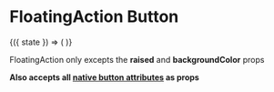 
<Meta
  title="Components|Buttons|FloatingAction"
  component={Buttons.FloatingAction}
/>

# FloatingAction Button

<Preview>
  <Story name="FloatingAction">
    <div>
      <StoryHelpers.StateCtrl label="Elevation" defaultState={true}>
        {({ state }) => (
          <Buttons.FloatingAction
            icon="add"
            size={55}
            elevation={state ? 3 : 0}
          />
        )}
      </StoryHelpers.StateCtrl>
    </div>
  </Story>
</Preview>

FloatingAction only excepts the **raised** and **backgroundColor** props

**Also accepts all [native button attributes](https://developer.mozilla.org/en-US/docs/Web/HTML/Element/button#Attributes) as props**

<Props of={Buttons.Base} />

